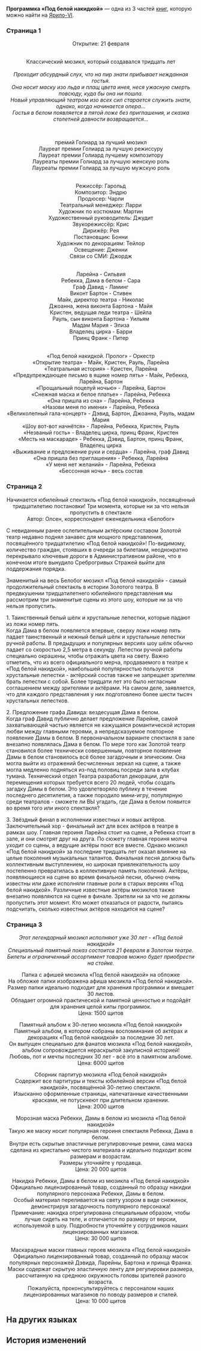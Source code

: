 {{Книга Инфобокс
|id           = 111
|Название     = Программка «Под белой накидкой»
|Изображение  = Item Jarilo-VI Readable 2.png
|Мир          = Ярило-VI
|Томов        = 3
|Автор        = <!--нужно добавить-->
|Описание     = Программка мюзикла «Под белой накидкой» выдаётся бесплатно при покупке билета.
|Том1         = {{tx}}
|Источник1    = {{tx|Отсутствует источник}}
|Том2         = {{tx}}
|Источник2    = {{tx|Отсутствует источник}}
|Том3         = {{tx}}
|Источник3    = {{tx|Отсутствует источник}}
|Персонажи    = 
|Фракции      = 
}}
'''Программка «Под белой накидкой»''' — одна из 3 частей [[Книги|книг]], которую можно найти на [[Ярило-VI]].
<!--
==Получение==
<gallery>
Книга НАЗВАНИЕ.png|НАЗВАНИЕ
Локация НАЗВАНИЕ.png|Расположение на карте. Ближайший пространственный якорь «[[НАЗВАНИЕ]]»
</gallery>
-->
===Страница 1===
<div align="center">Открытие: 21 февраля<br />
{{Размер|36|Золотой театр}}<br />
''{{Размер|18|Административный район, проспект Алисы, 22}}''

Классический мюзикл, который создавался тридцать лет<br />
{{Размер|50|Под белой накидкой}}<br />
''Проходит абсурдный слух, что на пир знати прибывает нежданная гостья.''<br />
''Она носит маску изо льда и плащ цвета инея, неся ужасную смерть повсюду, куда бы она ни пошла.''<br />
''Новый управляющий театром изо всех сил старается служить знати, однако, когда начинается опера...''<br />
''Гостья в белом появляется в пятой ложе без приглашения, и сказка столетней давности возвращается...''

{{Размер|24|Самый продолжительный мюзикл в истории Золотого театра}}<br />
{{Размер|24|Памятное выступление на тридцатилетие мюзикла с блестящим, невиданным ранее актёрским составом.}}

{{Размер|32|37}} премий Голиард за лучший мюзикл<br />
Лауреат премии Голиард за лучшую режиссуру {{Размер|32|Гарольд}}<br />
Лауреат премии Голиард лучшему композитору {{Размер|32|Эндрю}}<br />
Лауреаты премии Голиард за лучшую женскую роль {{Размер|32|Сильвия, Сара}}<br />
Лауреаты премии Голиард за лучшую мужскую роль {{Размер|32|Лэминг, Стивен}}<br />
{{Размер|32|и другие неожиданные гости.}}<br />
{{Размер|32|Представлено музыкальным отделением Золотого театра!}}

Режиссёр: Гарольд<br />
Композитор: Эндрю<br />
Продюсер: Чарли<br />
Театральный менеджер: Ларри<br />
Художник по костюмам: Мартин<br />
Художественный руководитель: Джудит<br />
Звукорежиссёр: Крис<br />
Дирижёр: Рея<br />
Постановщик: Бонни<br />
Художник по декорациям: Тейлор<br />
Освещение: Дженни<br />
Связи со СМИ: Джордж

{{Размер|32|В ролях:}}<br />
Ларейна - Сильвия<br />
Ребекка, Дама в белом - Сара<br />
Граф Давид - Ламинг<br />
Виконт Бартон - Стивен<br /> Майк, директор театра - Николас<br />
Джоанна, жена виконта Бартона - Майя<br />
Кристен, ведущая леди театра - Шейла<br />
Рауль, сын виконта Бартона - Уильям<br />
Мадам Мария - Элиза<br />
Владелец цирка - Барри<br />
Принц Франк - Питер

{{Размер|32|Концертная программа:}}<br />
«Под белой накидкой. Пролог» - Оркестр<br />
«Открытие театра» - Майк, Кристен, Рауль, Ларейна<br />
«Театральная история» - Кристен, Ларейна<br />
«Предупреждающее письмо в ящике номер пять» - Майк, Ребекка, Ларейна, Бартон<br />
«Прощальный поцелуй ночью» - Ларейна, Бартон<br />
«Снежная маска и белое платье» - Ларейна, Ребекка<br />
«Она пришла из сна» - Ларейна, Ребекка<br />
«Назови меня по имени» - Ларейна, Ребекка<br />
«Великолепный гала-концерт» - Дэвид, Бартон, Джоанна, Рауль, мадам Мария<br />
«Шоу вот-вот начнётся» - Ларейна, Ребекка, Кристен, Рауль<br />
«Незваный гость» - Владелец цирка, принц Франк, Кристен<br />
«Месть на маскараде» - Ребекка, Дэвид, Бартон, принц Франк, Владелец цирка<br />
«Выживание и предложение руки и сердца» - Ларейна, граф Давид<br />
«Она пришла без приглашения» - Ребекка, Ларейна<br />
«У меня нет желаний» - Ларейна, Ребекка<br />
«Бессонная ночь» - весь состав</div>

===Страница 2===
<div align="center">Начинается юбилейный спектакль «Под белой накидкой», посвящённый тридцатилетию постановки! Три момента, которые ни за что нельзя пропустить в спектакле<br />
Автор: Олсен, корреспондент еженедельника «Белобог»</div>

С невиданным ранее ослепительным актёрским составом Золотой театр недавно поднял занавес для мощного представления, посвящённого тридцатилетию «Под белой накидкой»! По-видимому, количество граждан, стоявших в очереди за билетами, неоднократно перекрывало ключевые дороги в Административном районе, что в конечном итоге вынудило Среброгривых Стражей выйти для поддержания порядка.

Знаменитый на весь Белобог мюзикл «Под белой накидкой» - самый продолжительный спектакль в истории Золотого театра. В предвкушении тридцатилетнего юбилейного представления мы рассмотрим три знаменитые сцены из этого шоу, которые ни за что нельзя пропустить.

1. Таинственный белый шёлк и хрустальные лепестки, которые падают из ложи номер пять.<br />
Когда Дама в белом появляется впервые, сверху ложи номер пять падает таинственный и нежный белый шёлк и хрустальные лепестки ручной работы. В предыдущих и популярных версиях шоу шёлк обычно падает со скоростью 2,5 метра в секунду. Лепестки ручной работы специально окрашены, чтобы отражать цвета на свету. Важно отметить, что из всего официального мерча, продаваемого в театре к «Под белой накидкой», наибольшей популярностью пользуются хрустальные лепестки - актёрский состав также не запрещает зрителям брать лепестки с собой. Более тридцати лет это было негласным соглашением между зрителями и актёрами. На самом деле, заявляется, что для каждого представления у них подготовлено более шести тысяч хрустальных лепестков.

2. Предложение графа Давида: вездесущая Дама в белом.<br />
Когда граф Давид публично делает предложение Ларейне, самой захватывающей частью является не кажущаяся романтической история любви между главными героями, а непредсказуемое повторное появление Дамы в белом. В первоначальном варианте спектакля в зале внезапно появлялась Дама в белом. По мере того как Золотой театр становился более технически совершенным, повторное появление Дамы в белом становилось всё более загадочным и эпическим. Она могла выйти из отражений бесчисленных зеркал на сцене, а также могла медленно подняться из-под половиц посреди зала в клубах тумана. Технический отдел Театра разработал декорации, для перемещения которых требуется всего 20 людей, чтобы создать загадку Дамы в белом. Это удовлетворяло публику в течение последнего десятилетия, а также породило мини-игру, популярную среди театралов - сможете ли ВЫ угадать, где Дама в белом появится во время того или иного спектакля?

3. Звёздный финал в исполнении известных и новых актёров.<br />
Заключительный хор - финальный акт для всех актёров в театре в рамках шоу. Главная героиня Ларейна стоит на сцене, а Ребекка стоит в зале, и они смотрят друг на друга. По сюжету главная героиня молча уходит со сцены, а ведущие актёры поют все вместе. Однако мюзикл «Под белой накидкой» за последние тридцать лет оказал влияние на целые поколения музыкальных талантов. Финальная песня должна быть коллективным выступлением, но широкая привлекательность шоу постепенно превратилась в коллективную память поколений. Актёры, появляющиеся на сцене во время финальной песни, обычно очень известны или даже исполняли главные роли в старых версиях «Под белой накидкой». Различные известные актёры мюзиклов также внезапно появляются на сцене в финале. Зрители ни за что не должны пропустить этот момент. Кто может отказаться от радости, пытаясь подсчитать, сколько известных актёров находится на сцене?

===Страница 3===
<div align="center">''Этот легендарный мюзикл исполняют уже 30 лет - «Под белой накидкой»''<br />
''Специальный памятный показ состоится 21 февраля в Золотом театре. ''<br />
''Билеты и ограниченный ассортимент товаров можно будет приобрести на стойке.''

Папка с афишей мюзикла «Под белой накидкой» на обложке<br />
На обложке папки изображена афиша мюзикла «Под белой накидкой».<br />
Размер папки идеально подходит для хранения программки и вмещает 30 листов.<br />
Обладает огромной практической и памятной ценностью и подойдёт для хранения целой кипы программок.<br />
Цена: 1500 щитов

Памятный альбом к 30-летию мюзикла «Под белой накидкой»<br />
Памятный альбом, в котором собраны воспоминания об актёрах и декорациях «Под белой накидкой» за последние 30 лет.<br />
Он выпущен специально для фанатов мюзикла «Под белой накидкой», альбом сопровождается нераскрытой закулисной историей!<br />
Любовь, пот и мечты последних 30 лет - всё это в памятном альбоме.<br />
Цена: 6000 щитов

Сборник партитур мюзикла «Под белой накидкой»<br />
Содержит все партитуры и тексты юбилейной версии «Под белой накидкой», посвящённой 30-летию спектакля.<br />
Изысканно оформленные страницы, напечатанные качественными красками, не потускнеют при длительном хранении.<br />
Цена: 2000 щитов

Морозная маска Ребекки, Дамы в белом из мюзикла «Под белой накидкой»<br />
Такую же маску носит популярная героиня спектакля Ребекка, Дама в белом.<br />
Внутри есть скрытые эластичные регулировочные ремни, сама маска сделана из кристально чистого материала и идеально подходит всем размерам и возрастам.<br />
Размеры уточняйте у продавца.<br />
Цена: 20 000 щитов

Накидка Ребекки, Дамы в белом из мюзикла «Под белой накидкой»<br />
Официально лицензированный товар, созданный по образцу накидки популярного персонажа Ребекки, Дамы в белом.<br />
Особый материал переливается на свету узором в виде снежинок, демонстрируя загадочность популярного персонажа!<br />
Примечание: накидка отрегулирована специальным образом, чтобы лучше сидеть на теле, и отличается по размеру от версии, используемой в шоу. Подробности уточняйте у сотрудников наших лицензированных магазинов.<br />
Цена: 30 000 щитов

Маскарадные маски главных героев мюзикла «Под белой накидкой»<br />
Официально лицензированный товар, созданный по образцу масок популярных персонажей Дэвида, Ларейны, Бартона и принца Франка.<br />
Маски содержат скрытую эластичную ленту для регулировки размера, рассчитанную на среднюю окружность головы зрителей разного возраста.<br />
Пожалуйста, проконсультируйтесь с персоналом наших лицензированных магазинов по поводу размеров и стилей.<br />
Цена: 10 000 щитов</div>

==На других языках==
{{На других языках
|en   = ''Beneath the White Cloak'' Program
|zhs  = 《白衣之后》场刊
|zht  = 《白衣之后》場刊
|ja   = 『白衣の後』のパンフレット
|ko   = ≪흰옷의 배후≫ 팸플릿
|es   = Programa de «Bajo la capa blanca»
|fr   = Programme de ''Sous le manteau blanc''
|ru   = Программка «Под белой накидкой»
|th   = โบรชัวร์ "เบื้องหลังชุดขาว"
|vi   = Tờ Gấp Phía Sau Áo Trắng
|de   = Programmheft für „Unter dem weißen Mantel“
|id   = Buklet "Di Balik Gaun Putih"
|pt   = Programa de "Sob o Manto Branco"
}}

==История изменений==
{{История изменений|2.7}}